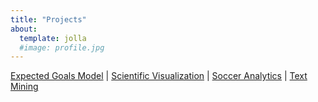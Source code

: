 ```yaml
---
title: "Projects"
about:
  template: jolla
  #image: profile.jpg
---
```


[Expected Goals Model](p1.qmd)  |  [Scientific Visualization](p3.qmd)  |  [Soccer Analytics](p2.qmd)  |  [Text Mining](p4.qmd)
